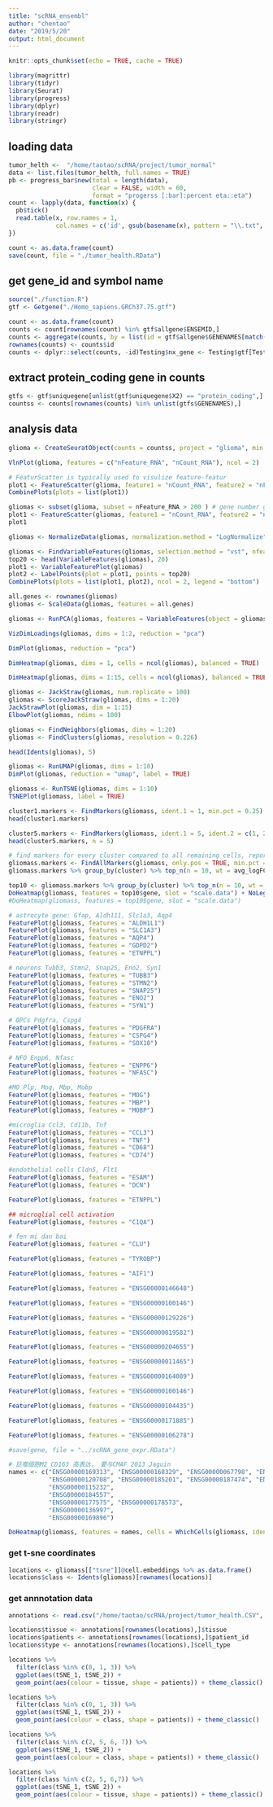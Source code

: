 ```yaml
---
title: "scRNA_ensembl"
author: "chentao"
date: "2019/5/20"
output: html_document
---
```


```r
knitr::opts_chunk$set(echo = TRUE, cache = TRUE)
```

```r
library(magrittr)
library(tidyr)
library(Seurat)
library(progress)
library(dplyr)
library(readr)
library(stringr)
```

## loading data
```r
tumor_helth <-  "/home/taotao/scRNA/project/tumor_normal"
data <- list.files(tumor_helth, full.names = TRUE)
pb <- progress_bar$new(total = length(data),
                       clear = FALSE, width = 60, 
                       format = "progerss [:bar]:percent eta::eta")
count <- lapply(data, function(x) {
  pb$tick()
  read.table(x, row.names = 1,
             col.names = c('id', gsub(basename(x), pattern = "\\.txt", replacement = "")))
}) 
```

```r
count <- as.data.frame(count)
save(count, file = "./tumor_health.RData")
```


## get gene_id and symbol name

```r
source("./function.R")
gtf <- Getgene("./Homo_sapiens.GRCh37.75.gtf")
```

```r
count <- as.data.frame(count)
counts <- count[rownames(count) %in% gtf$allgene$ENSEMID,]
counts <- aggregate(counts, by = list(id = gtf$allgene$GENENAMES[match(rownames(counts), gtf$allgene$ENSEMID)]), "mean")
rownames(counts) <- counts$id
counts <- dplyr::select(counts, -id)Testing$nx_gene <- Testing$gtf[Testing$gtf$X1 != "X",]$GENENAMES

```


## extract protein_coding gene in counts
```r
gtfs <- gtf$uniquegene[unlist(gtf$uniquegene$X2) == "protein_coding",]
countss <- counts[rownames(counts) %in% unlist(gtfs$GENENAMES),]
```


## analysis data

```r
glioma <- CreateSeuratObject(counts = countss, project = "glioma", min.cells = 5, min.features = 200)
```


```r
VlnPlot(glioma, features = c("nFeature_RNA", "nCount_RNA"), ncol = 2)
```



```r
# FeaturScatter is typically used to visulize feature-featur 
plot1 <- FeatureScatter(glioma, feature1 = "nCount_RNA", feature2 = "nFeature_RNA")
CombinePlots(plots = list(plot1))
```



```r
gliomas <- subset(glioma, subset = nFeature_RNA > 200 ) # gene number greater than 200
plot1 <- FeatureScatter(gliomas, feature1 = "nCount_RNA", feature2 = "nFeature_RNA")
plot1
```



```r
gliomas <- NormalizeData(gliomas, normalization.method = "LogNormalize", scale.factor = 10000)
```



```r
gliomas <- FindVariableFeatures(gliomas, selection.method = "vst", nfeatures = 3000)
top20 <- head(VariableFeatures(gliomas), 20)
plot1 <- VariableFeaturePlot(gliomas)
plot2 <- LabelPoints(plot = plot1, points = top20)
CombinePlots(plots = list(plot1, plot2), ncol = 2, legend = "bottom")
```


```r
all.genes <- rownames(gliomas)
gliomas <- ScaleData(gliomas, features = all.genes)
```


```r
gliomas <- RunPCA(gliomas, features = VariableFeatures(object = gliomas))
```

```r
VizDimLoadings(gliomas, dims = 1:2, reduction = "pca")
```


```r
DimPlot(gliomas, reduction = "pca")
```

```r
DimHeatmap(gliomas, dims = 1, cells = ncol(gliomas), balanced = TRUE)
```

```r
DimHeatmap(gliomas, dims = 1:15, cells = ncol(gliomas), balanced = TRUE)
```

```r
gliomas <- JackStraw(gliomas, num.replicate = 100)
gliomas <- ScoreJackStraw(gliomas, dims = 1:20)
JackStrawPlot(gliomas, dim = 1:15)
ElbowPlot(gliomas, ndims = 100)
```


```r
gliomas <- FindNeighbors(gliomas, dims = 1:20)
gliomas <- FindClusters(gliomas, resolution = 0.226)
```

```r
head(Idents(gliomas), 5)
```

```r
gliomas <- RunUMAP(gliomas, dims = 1:10)
DimPlot(gliomas, reduction = "umap", label = TRUE)
```

```r
gliomass <- RunTSNE(gliomas, dims = 1:10)
TSNEPlot(gliomass, label = TRUE)
```


```r
cluster1.markers <- FindMarkers(gliomass, ident.1 = 1, min.pct = 0.25)
head(cluster1.markers)
```

```r
cluster5.markers <- FindMarkers(gliomass, ident.1 = 5, ident.2 = c(1, 2), min.pct = 0.25)
head(cluster5.markers, n = 5)
```

```r
# find markers for every cluster compared to all remaining cells, report only the positive #ones
gliomass.markers <- FindAllMarkers(gliomass, only.pos = TRUE, min.pct = 0.25, logfc.threshold = 0.25)
gliomass.markers %>% group_by(cluster) %>% top_n(n = 10, wt = avg_logFC) # top 10 gene in every cluster gene
```



```r
top10 <- gliomass.markers %>% group_by(cluster) %>% top_n(n = 10, wt = avg_logFC)
DoHeatmap(gliomass, features = top10$gene, slot = "scale.data") + NoLegend()
#DoHeatmap(gliomass, features = top10$gene, slot = "scale.data")
```

```r
# astrocyte gene: Gfap, Aldh111, Slc1a3, Aqp4
FeaturePlot(gliomass, features = "ALDH1L1")
FeaturePlot(gliomass, features = "SLC1A3")
FeaturePlot(gliomass, features = "AQP4")
FeaturePlot(gliomass, features = "GDPD2")
FeaturePlot(gliomass, features = "ETNPPL")
```

```r
# neurons Tubb3, Stmn2, Snap25, Eno2, Syn1
FeaturePlot(gliomass, features = "TUBB3")
FeaturePlot(gliomass, features = "STMN2")
FeaturePlot(gliomass, features = "SNAP25")
FeaturePlot(gliomass, features = "ENO2")
FeaturePlot(gliomass, features = "SYN1")
```

```r
# OPCs Pdgfra, Cspg4
FeaturePlot(gliomass, features = "PDGFRA")
FeaturePlot(gliomass, features = "CSPG4")
FeaturePlot(gliomass, features = "SOX10")
```

```r
# NFO Enpp6, Nfasc
FeaturePlot(gliomass, features = "ENPP6")
FeaturePlot(gliomass, features = "NFASC")
```

```r
#MO Plp, Mog, Mbp, Mobp
FeaturePlot(gliomass, features = "MOG")
FeaturePlot(gliomass, features = "MBP")
FeaturePlot(gliomass, features = "MOBP")
```

```r
#microglia Ccl3, Cd11b, Tnf
FeaturePlot(gliomass, features = "CCL3")
FeaturePlot(gliomass, features = "TNF")
FeaturePlot(gliomass, features = "CD68")
FeaturePlot(gliomass, features = "CD74")
```

```r
#endothelial cells Cldn5, Flt1
FeaturePlot(gliomass, features = "ESAM")
FeaturePlot(gliomass, features = "DCN")
```


```r
FeaturePlot(gliomass, features = "ETNPPL")
```
```r
## microglial cell activation
FeaturePlot(gliomass, features = "C1QA")
```

```r
# fen mi dan bai
FeaturePlot(gliomass, features = "CLU")
```

```r
FeaturePlot(gliomass, features = "TYROBP")
```

```r
FeaturePlot(gliomass, features = "AIF1")
```


```r
FeaturePlot(gliomass, features = "ENSG00000146648")
```
```r
FeaturePlot(gliomass, features = "ENSG00000100146")
```


```r
FeaturePlot(gliomass, features = "ENSG00000129226")
```
```r
FeaturePlot(gliomass, features = "ENSG00000019582")
```
```r
FeaturePlot(gliomass, features = "ENSG00000204655")
```
```r
FeaturePlot(gliomass, features = "ENSG00000011465")
```
```r
FeaturePlot(gliomass, features = "ENSG00000164089")
```
```r
FeaturePlot(gliomass, features = "ENSG00000100146")
```
```r
FeaturePlot(gliomass, features = "ENSG00000104435")
```
```r
FeaturePlot(gliomass, features = "ENSG00000171885")
```
```r
FeaturePlot(gliomass, features = "ENSG00000106278")
```
```r
#save(gene, file = "../scRNA_gene_expr.RData")
```


```r
# 巨噬细胞M2 CD163 高表达， 要与CMAF 2013 Jaguin
names <- c("ENSG00000169313", "ENSG00000168329", "ENSG00000067798", "ENSG00000105366", "ENSG00000079215",
           "ENSG00000120708", "ENSG00000185201", "ENSG00000187474", "ENSG00000163191", "ENSG00000115919",
           "ENSG00000115232",
           "ENSG00000184557",
           "ENSG00000177575", "ENSG00000178573",
           "ENSG00000136997",
           "ENSG00000169896")
```
```r
DoHeatmap(gliomass, features = names, cells = WhichCells(gliomass, idents = c(0, 1, 3)))
```
### get t-sne coordinates
```r
locations <- gliomass[["tsne"]]@cell.embeddings %>% as.data.frame()
locations$class <- Idents(gliomass)[rownames(locations)]
```

### get annnotation data
```r
annotations <- read.csv("/home/taotao/scRNA/project/tumor_health.CSV", header = TRUE, row.names = 1)
```

```r
locations$tissue <- annotations[rownames(locations),]$tissue
locations$patients <- annotations[rownames(locations),]$patient_id
locations$type <- annotations[rownames(locations),]$cell_type
```

```r
locations %>% 
  filter(class %in% c(0, 1, 3)) %>% 
  ggplot(aes(tSNE_1, tSNE_2)) +
  geom_point(aes(colour = tissue, shape = patients)) + theme_classic()
```
```r
locations %>% 
  filter(class %in% c(0, 1, 3)) %>% 
  ggplot(aes(tSNE_1, tSNE_2)) +
  geom_point(aes(colour = class, shape = patients)) + theme_classic()
```




```r
locations %>% 
  filter(class %in% c(2, 5, 6, 7)) %>%
  ggplot(aes(tSNE_1, tSNE_2)) + 
  geom_point(aes(colour = class, shape = patients)) + theme_classic()
```
```r
locations %>% 
  filter(class %in% c(2, 5, 6,7)) %>%
  ggplot(aes(tSNE_1, tSNE_2)) + 
  geom_point(aes(colour = tissue, shape = patients)) + theme_classic()
```
